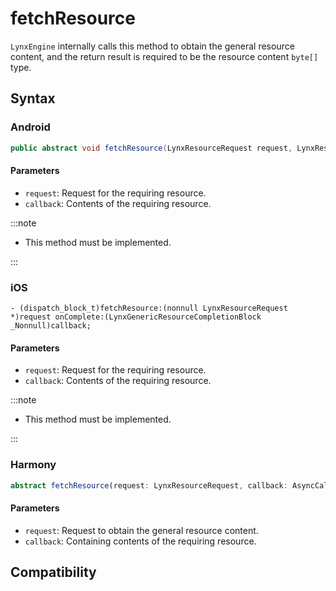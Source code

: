# fetchResource

`LynxEngine` internally calls this method to obtain the general resource content, and the return result is required to be the resource content `byte[]` type.

## Syntax

### Android

```java
public abstract void fetchResource(LynxResourceRequest request, LynxResourceCallback< byte[]> callback);
```

#### Parameters

- `request`: Request for the requiring resource.
- `callback`: Contents of the requiring resource.

:::note

- This method must be implemented.

:::

### iOS

```objc
- (dispatch_block_t)fetchResource:(nonnull LynxResourceRequest *)request onComplete:(LynxGenericResourceCompletionBlock _Nonnull)callback;
```

#### Parameters

- `request`: Request for the requiring resource.
- `callback`: Contents of the requiring resource.

:::note

- This method must be implemented.

:::

### Harmony

```typescript
abstract fetchResource(request: LynxResourceRequest, callback: AsyncCallback<ArrayBuffer>): void;
```

#### Parameters

- `request`: Request to obtain the general resource content.
- `callback`: Containing contents of the requiring resource.

## Compatibility


<LegacyCompatTable metadata="lynx-native-api/lynx-generic-resource-fetcher/fetch-resource" />